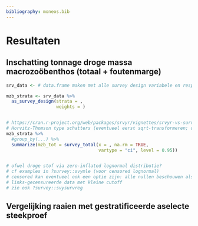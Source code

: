```yaml
---
bibliography: moneos.bib
---
```


# Resultaten

## Inschatting tonnage droge massa macrozoöbenthos (totaal + foutenmarge)

```r

srv_data <- # data.frame maken met alle survey design variabele en responsvariabelen

mzb_strata <- srv_data %>%
  as_survey_design(strata = ,
                   weights = )


# https://cran.r-project.org/web/packages/srvyr/vignettes/srvyr-vs-survey.html
# Horvitz-Thomson type schatters (eventueel eerst sqrt-transformeren; of log, maar nullen)
mzb_strata %>%
  #group_by(...) %>%
  summarize(mzb_tot = survey_total(x = , na.rm = TRUE,
                                   vartype = "ci", level = 0.95))


# ofwel droge stof via zero-inflated lognormal distributie?
# cf examples in ?survey::svymle (voor censored lognormal)
# censored kan eventueel ook een optie zijn: alle nullen beschouwen als
# links-gecensureerde data met kleine cutoff
# zie ook ?survey::svysurvreg
```

## Vergelijking raaien met gestratificeerde aselecte steekproef
